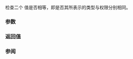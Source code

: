{{title|1=operator==&lt;small&gt;(std::filesystem::file_status)&lt;/small&gt;}}
{{cpp/filesystem/file_status/navbar}}
{{dcl begin}}
{{dcl | since=c++20 | 1=
friend bool operator==( const file_status&amp; lhs, const file_status&amp; rhs ) noexcept;
}}
{{dcl end}}

检查二个 {{tt|file_status}} 值是否相等，即是否其所表示的类型与权限分别相同。

{{cpp/hidden friend|std::filesystem::file_status}}

{{cpp/note synthesized eq}}

===参数===
{{par begin}}
{{par | lhs, rhs | 要比较的 {{tt|file_status}} 值}}
{{par end}}

===返回值===
{{c|1=lhs.type() == rhs.type() &amp;&amp; lhs.permissions() == rhs.permissions()}}

===参阅===
{{dsc begin}}
{{dsc inc | cpp/filesystem/file_status/dsc type}}
{{dsc inc | cpp/filesystem/file_status/dsc permissions}}
{{dsc end}}

{{langlinks|en|es|ja|ru}}